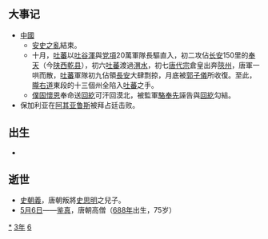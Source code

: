 {{yearTOC|763|唐'''[[宝应_(年号)|寶應]]二年'''，'''[[廣德_(唐代宗)|廣德]]元年'''；南诏'''[[赞普钟|赞普钟]]十二年'''；史朝义'''[[显圣|显圣]]三年'''；袁晁'''[[宝胜|宝胜]]二年'''；日本'''[[天平宝字|天平宝字]]七年'''；渤海国'''[[大興_(大欽茂)|大興]]二十六年'''}}

== 大事记 ==
* [[中國|中國]]
** [[安史之亂|安史之亂]]結束。
** 十月，[[吐蕃|吐蕃]]以[[吐谷渾|吐谷渾]]與[[党項|党項]]20萬軍隊長驅直入，初二攻佔[[长安|长安]]150里的[[奉天|奉天]]（今[[陕西|陕西]][[乾县|乾县]]），初六[[吐蕃|吐蕃]]渡過[[渭水|渭水]]，初七[[唐代宗|唐代宗]]倉皇出奔[[陝州|陝州]]，唐軍一哄而散，[[吐蕃|吐蕃]]軍隊初九佔領[[長安|長安]]大肆剽掠，月底被[[郭子儀|郭子儀]]所收復。至此，[[隴右道|隴右道]]東段的十三個州全陷入[[吐蕃|吐蕃]]之手。
**[[僕固懷恩|僕固懷恩]]奉命送[[回紇|回紇]]可汗回漠北，被監軍[[駱奉先|駱奉先]]誣告與[[回紇|回紇]]勾結。
* 保加利亚在[[阿其亚鲁斯|阿其亚鲁斯]]被拜占廷击败。

== 出生 ==
*

== 逝世 ==
{{Wikisource year mention}}
* [[史朝義|史朝義]]，唐朝叛將[[史思明|史思明]]之兒子。
* [[5月6日|5月6日]]——[[鉴真|鉴真]]，唐朝高僧（[[688年|688年]]出生，75岁）

[[Category:763年|*]]
[[Category:760年代|3年]]
[[Category:8世纪各年|6]]